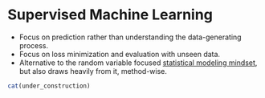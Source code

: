 # Supervised Machine Learning {#supervised-ml}

* Focus on prediction rather than understanding the data-generating process.
* Focus on loss minimization and evaluation with unseen data.
* Alternative to the random variable focused [statistical modeling mindset](#statistical-modeling), but also draws heavily from it, method-wise.

```r
cat(under_construction)
```


